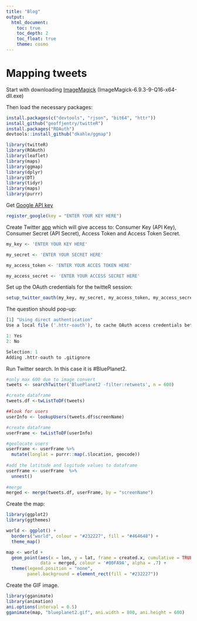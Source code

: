 ---
title: "Blog"
output: 
  html_document:
    toc: true
    toc_depth: 2
    toc_float: true
    theme: cosmo
---


# Mapping tweets

Start with downloading [ImageMagick](http://ftp.icm.edu.pl/packages/ImageMagick/binaries/) (ImageMagick-6.9.3-9-Q16-x64-dll.exe)

Then load the necessary packages:

```{r}
install.packages(c("devtools", "rjson", "bit64", "httr"))
install_github("geoffjentry/twitteR")
install.packages("ROAuth")
devtools::install_github("dkahle/ggmap")

library(twitteR)
library(ROAuth)
library(leaflet) 
library(maps)
library(ggmap)
library(dplyr)
library(DT)
library(tidyr)
library(maps)
library(purrr)
```


Get [Google API key](https://developers.google.com/maps/documentation/javascript/get-api-key)

```{r}
register_google(key = "ENTER YOUR KEY HERE")
```


Create Twitter [app](https://apps.twitter.com/) which will give access to: Consumer Key (API Key), Consumer Secret (API Secret), Access Token and Access Token Secret. 

```{r}
my_key <- 'ENTER YOUR KEY HERE'

my_secret <- 'ENTER YOUR SECRET HERE'

my_access_token <- 'ENTER YOUR ACCES TOKEN HERE'

my_access_secret <- 'ENTER YOUR ACCESS SECRET HERE'
```

Set up the OAuth credentials for the twitteR session:

```{r}
setup_twitter_oauth(my_key, my_secret, my_access_token, my_access_secret)
```

The question should pop-up:

```{r}
[1] "Using direct authentication"
Use a local file ('.httr-oauth'), to cache OAuth access credentials between R sessions?

1: Yes
2: No

Selection: 1
Adding .httr-oauth to .gitignore
```


Run Twitter search. In this case it is #BluePlanet2.

```{r}
#only max 600 due to image convert
tweets <- searchTwitter('BluePlanet2 -filter:retweets', n = 600)

#create dataframe
tweets.df <-twListToDF(tweets)

##look for users
userInfo <- lookupUsers(tweets.df$screenName) 

#create dataframe
userFrame <- twListToDF(userInfo)

#geolocate users
userFrame <- userFrame %>% 
  mutate(longlat = purrr::map(.$location, geocode))
  
#add the latitude and logitude values to dataframe
userFrame <- userFrame  %>% 
  unnest() 
  
#merge
merged <- merge(tweets.df, userFrame, by = "screenName")
```


Create the map: 

```{r}
library(ggplot2)
library(ggthemes)

world <- ggplot() +
  borders("world", colour = "#232227", fill = "#464648") +
  theme_map()

map <- world +
  geom_point(aes(x = lon, y = lat, frame = created.x, cumulative = TRUE),
             data = merged, colour = '#00FA9A', alpha = .7) +
  theme(legend.position = "none",
        panel.background = element_rect(fill = "#232227")) 
```


Create the GIF image.

```{r}
library(gganimate)
library(animation)
ani.options(interval = 0.5)
gganimate(map, "blueplanet2.gif", ani.width = 800, ani.height = 600)
```
